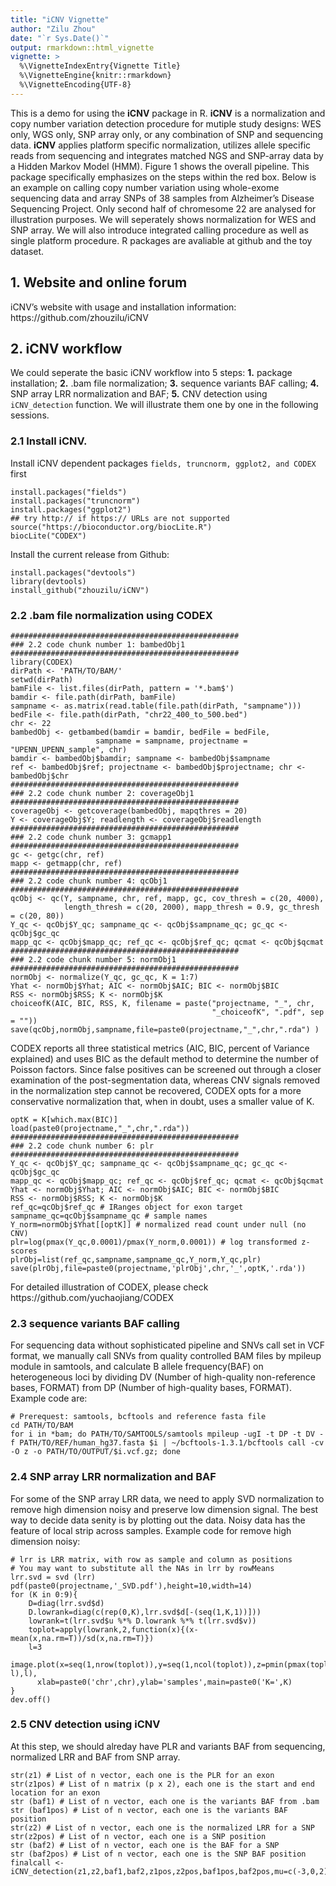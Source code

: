 ---
title: "iCNV Vignette"
author: "Zilu Zhou"
date: "`r Sys.Date()`"
output: rmarkdown::html_vignette
vignette: >
  %\VignetteIndexEntry{Vignette Title}
  %\VignetteEngine{knitr::rmarkdown}
  %\VignetteEncoding{UTF-8}
---

  This is a demo for using the **iCNV** package in R. **iCNV** is a normalization and copy number variation detection procedure for mutiple study designs: WES only, WGS only, SNP array only, or any combination of SNP and sequencing data. **iCNV** applies platform specific normalization, utilizes allele specific reads from sequencing and integrates matched NGS and SNP-array data by a Hidden Markov Model (HMM). Figure 1 shows the overall pipeline. This package specifically emphasizes on the steps within the red box. Below is an example on calling copy number variation using whole-exome sequencing data and array SNPs of 38 samples from Alzheimer's Disease Sequencing Project. Only second half of chromesome 22 are analysed for illustration purposes. We will seperately shows normalization for WES and SNP array. We will also introduce integrated calling procedure as well as single platform procedure. R packages are avaliable at github and the toy dataset.


## 1. Website and online forum

iCNV's website with usage and installation information: https://github.com/zhouzilu/iCNV 

## 2. iCNV workflow
We could seperate the basic iCNV workflow into 5 steps: **1.** package installation; **2.** .bam file normalization; **3.** sequence variants BAF calling; **4.** SNP array LRR normalization and BAF; **5.** CNV detection using `iCNV_detection` function. We will illustrate them one by one in the following sessions.

### 2.1 Install iCNV.

Install iCNV dependent packages `fields, truncnorm, ggplot2, and CODEX` first
```
install.packages("fields")
install.packages("truncnorm")
install.packages("ggplot2")
## try http:// if https:// URLs are not supported
source("https://bioconductor.org/biocLite.R")
biocLite("CODEX")
```
Install the current release from Github:
```
install.packages("devtools")
library(devtools)
install_github("zhouzilu/iCNV")
```
### 2.2 .bam file normalization using CODEX
```
###################################################
### 2.2 code chunk number 1: bambedObj1
###################################################
library(CODEX)
dirPath <- 'PATH/TO/BAM/'
setwd(dirPath)
bamFile <- list.files(dirPath, pattern = '*.bam$')
bamdir <- file.path(dirPath, bamFile)
sampname <- as.matrix(read.table(file.path(dirPath, "sampname")))
bedFile <- file.path(dirPath, "chr22_400_to_500.bed")
chr <- 22
bambedObj <- getbambed(bamdir = bamdir, bedFile = bedFile, 
                   sampname = sampname, projectname = "UPENN_UPENN_sample", chr)
bamdir <- bambedObj$bamdir; sampname <- bambedObj$sampname
ref <- bambedObj$ref; projectname <- bambedObj$projectname; chr <- bambedObj$chr
###################################################
### 2.2 code chunk number 2: coverageObj1
###################################################
coverageObj <- getcoverage(bambedObj, mapqthres = 20)
Y <- coverageObj$Y; readlength <- coverageObj$readlength
###################################################
### 2.2 code chunk number 3: gcmapp1
###################################################
gc <- getgc(chr, ref)
mapp <- getmapp(chr, ref)
###################################################
### 2.2 code chunk number 4: qcObj1
###################################################
qcObj <- qc(Y, sampname, chr, ref, mapp, gc, cov_thresh = c(20, 4000), 
            length_thresh = c(20, 2000), mapp_thresh = 0.9, gc_thresh = c(20, 80))
Y_qc <- qcObj$Y_qc; sampname_qc <- qcObj$sampname_qc; gc_qc <- qcObj$gc_qc
mapp_qc <- qcObj$mapp_qc; ref_qc <- qcObj$ref_qc; qcmat <- qcObj$qcmat
###################################################
### 2.2 code chunk number 5: normObj1
###################################################
normObj <- normalize(Y_qc, gc_qc, K = 1:7)
Yhat <- normObj$Yhat; AIC <- normObj$AIC; BIC <- normObj$BIC
RSS <- normObj$RSS; K <- normObj$K
choiceofK(AIC, BIC, RSS, K, filename = paste("projectname, "_", chr, 
                                             "_choiceofK", ".pdf", sep = ""))
save(qcObj,normObj,sampname,file=paste0(projectname,"_",chr,".rda") )
```
CODEX reports all three statistical metrics (AIC, BIC, percent of Variance explained) and uses BIC as the
default method to determine the number of Poisson factors. Since false positives can be screened out through
a closer examination of the post-segmentation data, whereas CNV signals removed in the normalization step
cannot be recovered, CODEX opts for a more conservative normalization that, when in doubt, uses a smaller
value of K.
```
optK = K[which.max(BIC)]
load(paste0(projectname,"_",chr,".rda"))
###################################################
### 2.2 code chunk number 6: plr
###################################################
Y_qc <- qcObj$Y_qc; sampname_qc <- qcObj$sampname_qc; gc_qc <- qcObj$gc_qc
mapp_qc <- qcObj$mapp_qc; ref_qc <- qcObj$ref_qc; qcmat <- qcObj$qcmat
Yhat <- normObj$Yhat; AIC <- normObj$AIC; BIC <- normObj$BIC
RSS <- normObj$RSS; K <- normObj$K
ref_qc=qcObj$ref_qc # IRanges object for exon target
sampname_qc=qcObj$sampname_qc # sample names
Y_norm=normObj$Yhat[[optK]] # normalized read count under null (no CNV)
plr=log(pmax(Y_qc,0.0001)/pmax(Y_norm,0.0001)) # log transformed z-scores
plrObj=list(ref_qc,sampname,sampname_qc,Y_norm,Y_qc,plr)
save(plrObj,file=paste0(projectname,'plrObj',chr,'_',optK,'.rda'))
```
For detailed illustration of CODEX, please check https://github.com/yuchaojiang/CODEX

### 2.3 sequence variants BAF calling

For sequencing data without sophisticated pipeline and SNVs call set in VCF format, we manually call SNVs from quality controlled BAM files by mpileup module in samtools, and calculate B allele frequency(BAF) on heterogeneous loci by dividing DV (Number of high-quality non-reference bases, FORMAT) from DP (Number of high-quality bases, FORMAT). Example code are:
```
# Prerequest: samtools, bcftools and reference fasta file
cd PATH/TO/BAM
for i in *bam; do PATH/TO/SAMTOOLS/samtools mpileup -ugI -t DP -t DV -f PATH/TO/REF/human_hg37.fasta $i | ~/bcftools-1.3.1/bcftools call -cv -O z -o PATH/TO/OUTPUT/$i.vcf.gz; done

```

### 2.4 SNP array LRR normalization and BAF

For some of the SNP array LRR data, we need to apply SVD normalization to remove high dimension noisy and preserve low dimension signal. The best way to decide data senity is by plotting out the data. Noisy data has the feature of local strip across samples. Example code for remove high dimension noisy:
```
# lrr is LRR matrix, with row as sample and column as positions
# You may want to substitute all the NAs in lrr by rowMeans
lrr.svd = svd (lrr)
pdf(paste0(projectname,'_SVD.pdf'),height=10,width=14)
for (K in 0:9){
	D=diag(lrr.svd$d)
	D.lowrank=diag(c(rep(0,K),lrr.svd$d[-(seq(1,K,1))]))
	lowrank=t(lrr.svd$u %*% D.lowrank %*% t(lrr.svd$v))
	toplot=apply(lowrank,2,function(x){(x-mean(x,na.rm=T))/sd(x,na.rm=T)})
	l=3
	image.plot(x=seq(1,nrow(toplot)),y=seq(1,ncol(toplot)),z=pmin(pmax(toplot,-l),l),
	  xlab=paste0('chr',chr),ylab='samples',main=paste0('K=',K)
}
dev.off()

```

### 2.5 CNV detection using **iCNV**

At this step, we should alreday have PLR and variants BAF from sequencing, normalized LRR and BAF from SNP array.
```
str(z1) # List of n vector, each one is the PLR for an exon
str(z1pos) # List of n matrix (p x 2), each one is the start and end location for an exon
str (baf1) # List of n vector, each one is the variants BAF from .bam
str (baf1pos) # List of n vector, each one is the variants BAF position
str(z2) # List of n vector, each one is the normalized LRR for a SNP
str(z2pos) # List of n vector, each one is a SNP position
str (baf2) # List of n vector, each one is the BAF for a SNP
str (baf2pos) # List of n vector, each one is the SNP BAF position
finalcall <- iCNV_detection(z1,z2,baf1,baf2,z1pos,z2pos,baf1pos,baf2pos,mu=c(-3,0,2),projname=projname)
```

